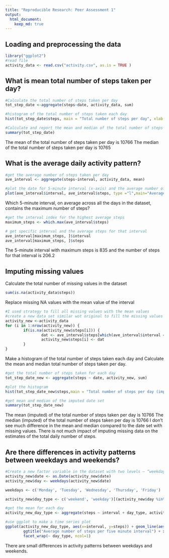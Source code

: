 ```yaml
---
title: "Reproducible Research: Peer Assessment 1"
output: 
  html_document:
    keep_md: true
---
```



## Loading and preprocessing the data

```r
library("ggplot2")
#read file
activity_data <- read.csv("activity.csv", as.is = TRUE )
```

## What is mean total number of steps taken per day?
```r
#Calculate the total number of steps taken per day
tot_step_date <-aggregate(steps~date, activity_data, sum)

#histogram of the total number of steps taken each day
hist(tot_step_date$steps, main = "Total number of steps per day", xlab = "Steps per day")

#Calculate and report the mean and median of the total number of steps taken per day
summary(tot_step_date)

```
The mean of the total number of steps taken per day is 10766
The median of the total number of steps taken per day is 10765

## What is the average daily activity pattern?
```r
#get the average number of steps taken per day 
ave_interval <- aggregate(steps~interval, activity_data, mean)

#plot the date for 5-minute interval (x-axis) and the average number of steps taken, averaged across all days (y-axis)
plot(ave_interval$interval, ave_interval$steps, type ="l",main="Average number of steps by Interval", xlab="Intervals", ylab="Average number of steps")
```
 
 
 Which 5-minute interval, on average across all the days in the dataset, contains the maximum number of steps?

```r
#get the interval index for the highest average steps
maximum_steps <- which.max(ave_interval$steps)

# get specific interval and the average steps for that interval
ave_interval[maximum_steps, ]$interval
ave_interval[maximum_steps, ]$steps
```

The 5-minute interval with maximum steps is  835  and the number of steps for that interval is  206.2

## Imputing missing values

Calculate the total number of missing values in the dataset
```r
sum(is.na(activity_data$steps))
```

Replace missing NA values with the mean value of the interval 
```r
#I used strategy to fill all missing values with the mean values 
#create a new data set similar wot original to fill the missing values 
activity_new <-activity_data
for (i in 1:nrow(activity_new)) {
        if(is.na(activity_new$steps[i])) {
                dat <- ave_interval$steps[which(ave_interval$interval == activity_new$interval[i])]
                activity_new$steps[i] <- dat 
        }
}
```

Make a histogram of the total number of steps taken each day and Calculate the mean and median total number of steps taken per day. 
```r
#get the total number of steps taken for each day 
tot_step_date_new <- aggregate(steps ~ date, activity_new, sum)

#plot the histogram 
hist(tot_step_date_new$steps,main = "Total number of steps per day (imputed)", xlab = "Steps per day" )

#get mean and median of the imputed date set 
summary(tot_step_date_new)
```
The mean (imputed) of the total number of steps taken per day is 10766
The median (imputed) of the total number of steps taken per day is 10766
I don’t see much difference in the mean and median compared to the date set with missing values. There is not much impact of imputing missing data on the estimates of the total daily number of steps.  

## Are there differences in activity patterns between weekdays and weekends?

```r
#Create a new factor variable in the dataset with two levels – “weekday” and “weekend” indicating whether a given date is a weekday or weekend day.
activity_new$date <- as.Date(activity_new$date)
activity_new$day <- weekdays(activity_new$date)

weekdays <- c('Monday', 'Tuesday', 'Wednesday', 'Thursday', 'Friday')

activity_new$day_type <- c('weekend', 'weekday')[(activity_new$day %in% weekdays)+1L]

#get the mean for each day 
activity_new_day_type <- aggregate(steps ~ interval + day_type, activity_new, mean)

#use ggplot to make a time series plot 
ggplot(activity_new_day_type, aes(x=interval, y=steps)) + geom_line(aes(colour = day_type))  +
        ggtitle("Average number of steps per five minute interval") + xlab("5 minute interval") + ylab("Average number of steps") +
        facet_wrap(~ day_type, ncol=1)
```

There are small differences in activity patterns between weekdays and weekends.

